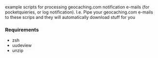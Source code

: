 example scripts for processing geocaching.com notification e-mails
(for pocketquieries, or log notification).
I.e. Pipe your geocaching.com e-mails to these scrips and they will automatically download stuff for you

=== Requirements ===
* zsh
* uudeview
* unzip

